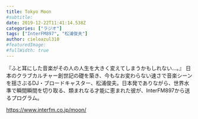 ```yaml
---
title: Tokyo Moon
#subtitle: 
date: 2019-12-22T11:41:14.538Z
categories: ["ラジオ"]
tags: ["InterFM897", "松浦俊夫"]
author: cieloazul310
#featuredImage: 
#fullWidth: true
---
```


『ふと耳にした音楽がその人の人生を大きく変えてしまうかもしれない…。』 日本のクラブカルチャー創世記の礎を築き、今もなお変わらない速さで音楽シーンを揺さぶるDJ・ブロードキャスター、松浦俊夫。日本発でありながら、世界水準で瞬間瞬間を切り取る、類まれなる才能に恵まれた彼が、InterFM897から送るプログラム。

<https://www.interfm.co.jp/moon/>
